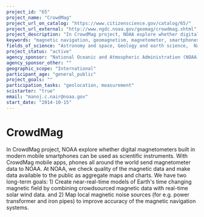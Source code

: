 ```yaml
---
project_id: "65"
project_name: "CrowdMag"
project_url_on_catalog: "https://www.citizenscience.gov/catalog/65/"
project_url_external: "http://www.ngdc.noaa.gov/geomag/crowdmag.shtml"
project_description: "In CrowdMag project, NOAA explore whether digital magnetometers built in modern mobile smartphones can be used as scientific instruments. With CrowdMag mobile apps, phones all around the world send magnetometer data to NOAA. At NOAA, we check quality of the magnetic data and make data available to the public as aggregate maps and charts. We have two long-term goals: 1) Create near-real-time models of Earth&#39;s time changing magnetic field by combining crowdsourced magnetic data with real-time solar wind data. and 2)   Map local magnetic noise sources (for e.g. power transformer and iron pipes) to improve accuracy of the magnetic navigation systems."
keywords: "magnetic navigation, geomagnetism, magnetometer, smartphones"
fields_of_science: "Astronomy and space, Geology and earth science,  Nature and outdoors, Physics, Transportation"
project_status: "active"
agency_sponsor: "National Oceanic and Atmospheric Administration (NOAA)"
agency_sponsor_other: ""
geographic_scope: "International"
participant_age: "general_public"
project_goals: ""
participation_tasks: "geolocation, measurement"
scistarter: "true"
email: "manoj.c.nair@noaa.gov"
start_date: "2014-10-15"
---
```


# CrowdMag

In CrowdMag project, NOAA explore whether digital magnetometers built in modern mobile smartphones can be used as scientific instruments. With CrowdMag mobile apps, phones all around the world send magnetometer data to NOAA. At NOAA, we check quality of the magnetic data and make data available to the public as aggregate maps and charts. We have two long-term goals: 1) Create near-real-time models of Earth&#39;s time changing magnetic field by combining crowdsourced magnetic data with real-time solar wind data. and 2)   Map local magnetic noise sources (for e.g. power transformer and iron pipes) to improve accuracy of the magnetic navigation systems.
